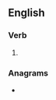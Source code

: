 ==English==

===Verb===
{{head|en|verb form}}

# {{en-third-person singular of|encase}}

===Anagrams===
* {{anagrams|en|a=aceenss|Senecas|aceness|scænes|seances|séances}}
